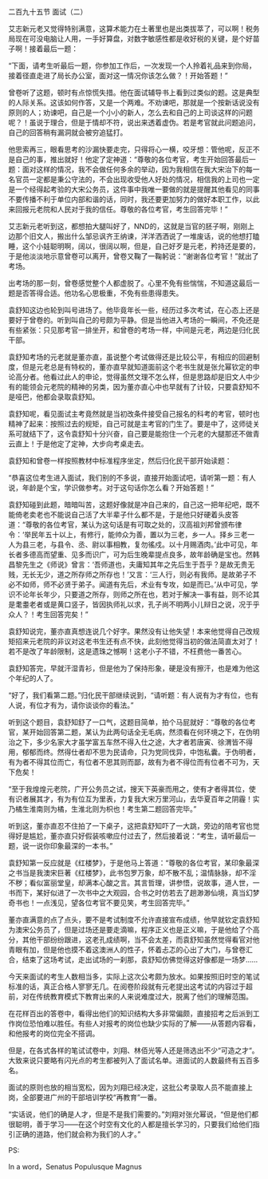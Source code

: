 

二百九十五节 面试（二）

艾志新元老又觉得特别满意，这算术能力在土著里也是出类拔萃了，可以啊！税务局现在可没电脑让人用，一手好算盘，对数字敏感性都是收好税的关键，是个好苗子啊！接着最后一题：

“下面，请考生听最后一题，你参加工作后，一次发现一个人拎着礼品来到你局，接着径直走进了局长办公室，面对这一情况你该怎么做？！开始答题！”

曾卷听了这题，顿时有点惊慌失措。他在面试辅导书上看到过类似的题。这是典型的人际关系。这该如何作答，又是一个两难。不劝谏吧，那就是一个按新话说没有原则的人；劝谏吧，自己是一个小小的新人，怎么去和自己的上司谈这样的问题呢？！虽说于理合，但是于情却不符，说出来透着虚伪。若是考官就此问题追问，自己的回答稍有漏洞就会被穷追猛打。

他思索再三，眼看思考的沙漏快要走完，只得将心一横，咬牙想：管他呢，反正不是自己的事，推出就好！他定了定神道：“尊敬的各位考官，考生开始回答最后一题：面对这样的情况，我不会做任何多余的举动，因为我相信在我大宋治下的每一名官员一定都是秉公守法的，不会出现收受他人好处的情况，相信我的上司也一定是一个经得起考验的大宋公务员，这件事中我唯一要做的就是提醒其他看见的同事不要传播不利于单位内部和谐的话，同时，我还要更加努力的做好本职工作，以此来回报元老院和人民对于我的信任。尊敬的各位考官，考生回答完毕！”

艾志新元老听到这，都想拍大腿叫好了，NND的，这就是当官的胚子啊，刚刚上边那个旧文人，搬出什么邹忌讽齐王纳谏，洋洋洒洒说了一堆废话，说的他想打瞌睡，这个小娃聪明啊，阔以，很阔以啊，但是，自己好歹是元老，矜持还是要的，于是他淡淡地示意曾卷可以离开，曾卷又鞠了一鞠躬说：“谢谢各位考官！”就出了考场。

出考场的那一刻，曾卷感觉整个人都虚脱了。心里不免有些惴惴，不知道这最后一题是否答得合适。他功名心思极重，不免有些患得患失。

袁舒知这边也轮到叫号进场了。他毕竟年长一些，经历过多次考试，在心态上还是要好于曾卷的。听到叫自己的号颇为平静。但是当他进入考场的一瞬间，不免还是有些紧张：只见那考官一排坐开，和曾卷的考场一样，中间是元老，两边是归化民干部。

袁舒知考场的元老就是董亦直，虽说整个考试做得还是比较公平，有相应的回避制度，但是元老总是有特权的，董亦直早就知道面前这个老书生就是张允幂钦定的申论高分者。他看过此人的申论，觉得虽然文理不怎么样，但是思路却是旧文人中少有的能领会元老院的精神的另类，因为董亦直心中也早就有了计较，只要袁舒知不是哑巴，他都会录取袁舒知。

袁舒知呢，看见面试主考竟然就是当初改条件接受自己报名的科考的考官，顿时也精神了起来：按照过去的规矩，自己可就是主考官的门生了。要是中了，这师徒关系可就结下了，这令袁舒知十分兴奋，自己要是能抱住一个元老的大腿那还不做青云直上！于是他定了定神，大步向考桌走去。

袁舒知和曾卷一样按照教材中标准程序坐定，然后归化民干部开始读题：

“恭喜这位考生进入面试，我们别的不多说，直接开始面试吧，请听第一题：有人说，年龄是个宝，学识做参考。对于这句话你怎么看？开始答题！”

袁舒知碰到此题，暗暗叫苦，这题好像就是冲自己来的，自己这一把年纪吧，既不能倚老卖老也不能说自己活了大半辈子什么都不是，于是他只好硬着头皮答道：“尊敬的各位考官，某认为这句话是有可取之处的，汉高祖刘邦曾颁布律令：‘举民年五十以上，有修行，能帅众为善，置以为三老，乡一人。择乡三老一人为县三老，与县令、丞、尉以事相教，复勿徭戍。以十月赐酒肉。’此中可见，年长者多德高而望重、见多而识广，可为后生晚辈提点良多，故年龄确是宝也。然韩昌黎先生之《师说》曾言：‘吾师道也，夫庸知其年之先后生于吾乎？是故无贵无贱，无长无少，道之所存师之所存也！’又言：‘三人行，则必有我师。是故弟子不必不如师，师不必贤于弟子。闻道有先后，术业有专攻，如是而已。’从中可见，学识不论年长年少，只要道之所存，则师之所在也，若对于解决一事有益，则不论其是耄耋老者或是黄口竖子，皆因执师礼以求，孔子尚不明两小儿辩日之说，况于乎众人？！考生回答完矣！”

袁舒知说完，董亦直真想连说几个好字。果然没有让他失望！本来他觉得自己改规矩招来元老院的非议对这老书生还有点不快，此刻他觉得当初的做法简直太对了！若不是改了年龄限制，这是遗珠之憾啊！这老小子不错，不枉费他一番苦心。

袁舒知答完，早就汗湿青衫，但是他为了保持形象，硬是没有擦汗，也是难为他这个年纪的人了。

“好了，我们看第二题。”归化民干部继续说到，“请听题：有人说有为才有位，也有人说，有位才有为，请你谈谈你的看法。”

听到这个题目，袁舒知舒了一口气，这题目简单，拍个马屁就好：“尊敬的各位考官，某开始回答第二题，某认为此两句话全无毛病，然须看在何环境之下，在伪明治之下，多少名家大才虽学富五车然不得入仕之途，大才者若唐寅、徐渭皆不得用，郁郁而终。然得仕者却不思为民请命，只为党同伐异，中饱私囊。于伪明者，有为者不得其位而亡，有位者不思其则而鄙，故有为者不得位而有位者不可为，天下危矣！

“至于我煌煌元老院，广开公务员之试，搜天下英豪而用之，使有才者得其位，使有识者展其才，有为有位互为里表，力复我大宋万里河山，去华夏百年之阴霾！实乃橘生淮南则为橘，生淮北则为枳也！考生第二题回答完毕。”

听到这，董亦直忍不住拍了一下桌子，这把袁舒知吓了一大跳，旁边的陪考官也觉得好是尴尬，董亦直只好假装咳嗽应付过去了，然后接着说：“考生，请听最后一题，说一说你印象最深的一本书。”

袁舒知第一反应就是《红楼梦》，于是他马上答道：“尊敬的各位考官，某印象最深之书当是我澳宋巨著《红楼梦》，此书包罗万象，却不散不乱；温情脉脉，却不淫不秽；看似富丽堂皇，却满本心酸之言。其言哲理，讲参悟，说故事，道人世，一书而下，某好似进了一次书中之大观园，合书之时仿若去了趟渺渺仙境，真当幻梦奇书也！一点浅见，望各位考官不要见笑，考生回答完毕。”

董亦直满意的点了点头，要不是考试制度不允许直接宣布成绩，他早就钦定袁舒知为澳宋公务员了，但是过场还是要走滴嘛，程序正义也是正义嘛，于是他给了个高分，其他干部纷纷跟进，这老孔成绩啊，当不会太差，而袁舒知虽然觉得看官对他青眼有加，但是他也摸不着这澳洲人的性子，怀着忐忑的心出了大门，与曾卷汇合，结束了这场考试，走出试场的一刹那，袁舒知仿佛觉得这好像都是一场梦……

今天来面试的考生人数相当多，实际上这次公考颇为放水。如果按照旧时空的笔试标准的话，真正合格人寥寥无几。在阅卷阶段就有元老提出这考试的内容过于超前，对在传统教育模式下教育出来的人来说难度过大，脱离了他们的理解范围。

在花样百出的答卷中，看得出他们的知识结构大多非常偏颇，直接招考之后派到工作岗位恐怕难以胜任。有些人对报考的岗位也缺少实际的了解――从答题内容看，和他报考的岗位完全不搭调。

但是，在各式各样的笔试试卷中，刘翔、林佰光等人还是筛选出不少“可造之才“。大致来说只要略有闪光点的考生都被列入了面试名单。进面试的人数最终有五百多名。

面试的原则也放的相当宽松，因为刘翔已经决定，这批公考录取人员不能直接上岗，全部要进广州的干部培训学校“再教育”一番。

“实话说，他们的确是人才，但是不是我们需要的。”刘翔对张允幂说，“但是他们都很聪明，善于学习――在这个时空有文化的人都是擅长学习的，只要我们给他们指引正确的道路，他们就会称为我们的人才。”

PS:

In a word，Senatus Populusque Magnus

